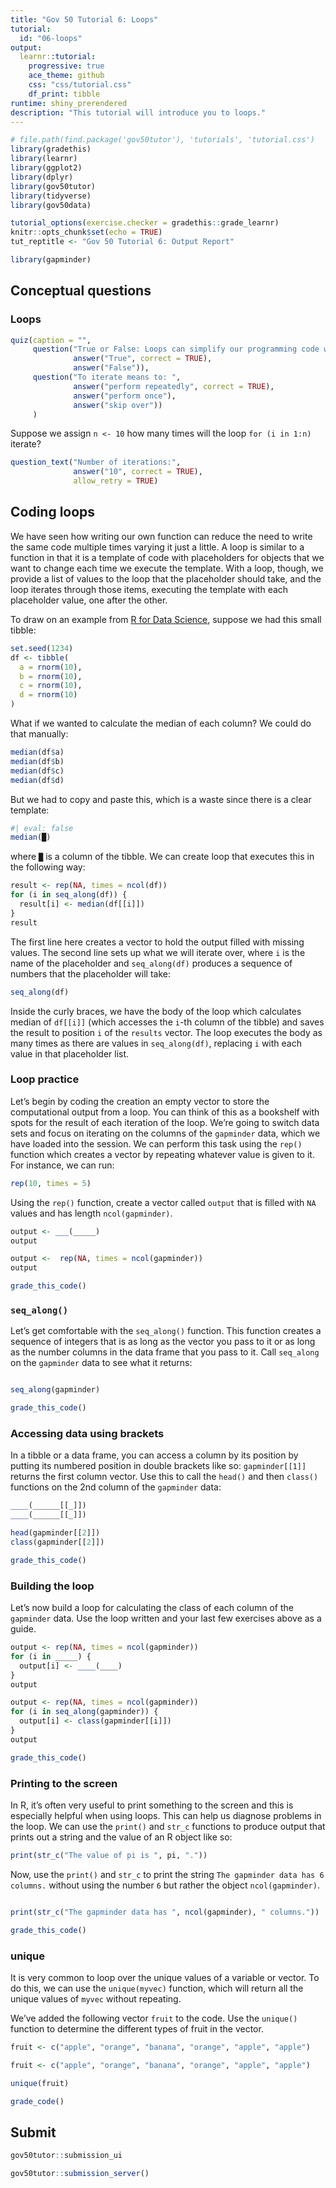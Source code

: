 ```yaml
---
title: "Gov 50 Tutorial 6: Loops"
tutorial:
  id: "06-loops"
output:
  learnr::tutorial:
    progressive: true
    ace_theme: github
    css: "css/tutorial.css"
    df_print: tibble
runtime: shiny_prerendered
description: "This tutorial will introduce you to loops."
---
```


<!-- Add JavaScript code for making the exercise code larger -->
<script language="JavaScript" src="js/exercise-font-size.js"></script>
 

```r
# file.path(find.package('gov50tutor'), 'tutorials', 'tutorial.css')
library(gradethis)
library(learnr)
library(ggplot2)
library(dplyr)
library(gov50tutor)
library(tidyverse)
library(gov50data)

tutorial_options(exercise.checker = gradethis::grade_learnr)
knitr::opts_chunk$set(echo = TRUE)
tut_reptitle <- "Gov 50 Tutorial 6: Output Report"

library(gapminder)
```

## Conceptual questions



### Loops

```r
quiz(caption = "",
     question("True or False: Loops can simplify our programming code when we want to repeatedly execute code chunks over and over again.",
              answer("True", correct = TRUE),
              answer("False")),
     question("To iterate means to: ",
              answer("perform repeatedly", correct = TRUE),
              answer("perform once"),
              answer("skip over"))
     )
```


Suppose we assign `n <- 10` how many times will the loop `for (i in 1:n)` iterate?



```r
question_text("Number of iterations:",
              answer("10", correct = TRUE),
              allow_retry = TRUE)
```


## Coding loops

We have seen how writing our own function can reduce the need to write the same code multiple times varying it just a little. A loop is similar to a function in that it is a template of code with placeholders for objects that we want to change each time we execute the template. With a loop, though, we provide a list of values to the loop that the placeholder should take, and the loop iterates through those items, executing the template with each placeholder value, one after the other. 

To draw on an example from [R for Data Science](https://r4ds.had.co.nz/iteration.html#for-loops), suppose we had this small tibble:

```r
set.seed(1234)
df <- tibble(
  a = rnorm(10),
  b = rnorm(10),
  c = rnorm(10),
  d = rnorm(10)
)
```

What if we wanted to calculate the median of each column? We could do that manually:

```r
median(df$a)
median(df$b)
median(df$c)
median(df$d)
```

But we had to copy and paste this, which is a waste since there is a clear template:

```r
#| eval: false
median(█)
```

where `█` is a column of the tibble. We can create loop that executes this in the following way:

```r
result <- rep(NA, times = ncol(df))
for (i in seq_along(df)) {
  result[i] <- median(df[[i]])
}
result
```


The first line here creates a vector to hold the output filled with missing values. The second line sets up what we will iterate over, where `i` is the name of the placeholder and `seq_along(df)` produces a sequence of numbers that the placeholder will take:

```r
seq_along(df)
```

Inside the curly braces, we have the body of the loop which calculates median of `df[[i]]` (which accesses the `i`-th column of the tibble) and saves the result to position `i` of the `results` vector. The loop executes the body as many times as there are values in `seq_along(df)`, replacing `i` with each value in that placeholder list. 



### Loop practice

Let's begin by coding the creation an empty vector to store the computational output from a loop. You can think of this as a bookshelf with spots for the result of each iteration of the loop. We're going to switch data sets and focus on iterating on the columns of the `gapminder` data, which we have loaded into the session. We can perform this task using the `rep()` function which creates a vector by repeating whatever value is given to it. For instance, we can run:

```r
rep(10, times = 5)
```

Using the `rep()` function, create a vector called `output` that is filled with `NA` values and has length `ncol(gapminder)`. 


```r
output <- ___(_____)
output
```

```r
output <-  rep(NA, times = ncol(gapminder))
output
```


```r
grade_this_code()
```

### `seq_along()`

Let's get comfortable with the  `seq_along()` function. This function creates a sequence of integers that is as long as the vector you pass to it or as long as the number columns in the data frame that you pass to it. Call `seq_along` on the `gapminder` data to see what it returns:

```r

```

```r
seq_along(gapminder)
```

```r
grade_this_code()
```

### Accessing data using brackets

In a tibble or a data frame, you can access a column by its position by putting its numbered position in double brackets like so: `gapminder[[1]]` returns the first column vector. Use this to call the `head()` and then `class()` functions on the 2nd column of the `gapminder` data:

```r
____(______[[_]])
____(______[[_]])
```

```r
head(gapminder[[2]])
class(gapminder[[2]])
```

```r
grade_this_code()
```


### Building the loop

Let's now build a loop for calculating the class of each column of the `gapminder` data. Use the loop written and your last few exercises above as a guide.

```r
output <- rep(NA, times = ncol(gapminder))
for (i in _____) {
  output[i] <- ____(____)
}
output
```

```r
output <- rep(NA, times = ncol(gapminder))
for (i in seq_along(gapminder)) {
  output[i] <- class(gapminder[[i]])
}
output
```

```r
grade_this_code()
```



### Printing to the screen

In R, it's often very useful to print something to the screen and this is especially helpful when using loops. This can help us diagnose problems in the loop. We can use the `print()` and `str_c` functions to produce output that prints out a string and the value of an R object like so:

```r
print(str_c("The value of pi is ", pi, "."))
```


Now, use the `print()` and `str_c` to print the string `The gapminder data has 6 columns.` without using the number `6` but rather the object `ncol(gapminder)`. 

```r

```

```r
print(str_c("The gapminder data has ", ncol(gapminder), " columns."))
```

```r
grade_this_code()
```

### unique

It is very common to loop over the unique values of a variable or vector. To do this, we can use the `unique(myvec)` function, which will return all the unique values of `myvec` without repeating. 

We've added the following vector `fruit` to the code. Use the `unique()` function to determine the different types of fruit in the vector. 


```r
fruit <- c("apple", "orange", "banana", "orange", "apple", "apple")

```

```r
fruit <- c("apple", "orange", "banana", "orange", "apple", "apple")

unique(fruit)
```

```r
grade_code()
```

## Submit

```r
gov50tutor::submission_ui
```

```r
gov50tutor::submission_server()
```
